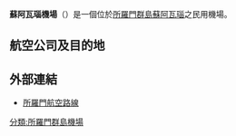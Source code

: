 {{Airport infobox
| box-width        = 25%
| airport_name     = 蘇阿瓦瑙機場<br>Suavanao Airport
| type             = 民用
| city             = [[所羅門群島|所羅門群島]][[蘇阿瓦瑙|蘇阿瓦瑙]]
| location         = [[所羅門群島|所羅門群島]][[蘇阿瓦瑙|蘇阿瓦瑙]]
| IATA             = VAO
| ICAO             = AGGV
| coordinates  =  {{coord|7|35|09|S|158|43|53|E|type:airport|display=inline}}
| runway1_heading  = 5/23
| runway1_feet     = 2,866
| runway1_meter    = 870
| runway1_surface  = [[草地|草地]]
}}
'''蘇阿瓦瑙機場'''（{{airport codes|VAO|AGGV}}）是一個位於[[所羅門群島|所羅門群島]][[蘇阿瓦瑙|蘇阿瓦瑙]]之民用機場。

==航空公司及目的地==
{{Airport-dest-list
|所羅門航空|[[霍尼亞拉國際機場|霍尼亞拉]]
}}

==外部連結==
*[https://web.archive.org/web/20070127174833/http://www.solomonairlines.com.au/domesticroutemap.htm 所羅門航空路線]
{{airport-stub}}
[[分類:所羅門群島機場|分類:所羅門群島機場]]